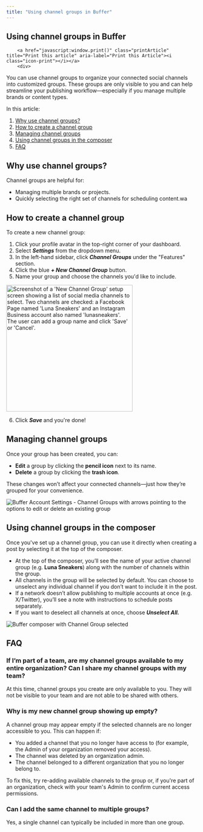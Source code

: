 ```yaml
---
title: "Using channel groups in Buffer"
---
```

<article id="fullArticle">
        <h1 class="title">Using channel groups in Buffer</h1>
    
        <a href="javascript:window.print()" class="printArticle" title="Print this article" aria-label="Print this Article"><i class="icon-print"></i></a>
        <div>
 You can use channel groups to organize your connected social channels into customized groups. These groups are only visible to you and can help streamline your publishing workflow—especially if you manage multiple brands or content types.
</div>
<div>
 In this article:
</div>
<ol>
 <li><a href="#Why-use-channel-groups-ifr_q">Why use channel groups?</a></li>
 <li><a href="#How-to-create-a-channel-group-bcB9F">How to create a channel group</a></li>
 <li><a href="#Managing-channel-groups-_FXiT">Managing channel groups</a></li>
 <li><a href="#Using-channel-groups-in-the-composer-ojBU6">Using channel groups in the composer</a></li>
 <li><a href="#FAQ-MjGce">FAQ</a></li>
</ol>
<h2 id="Why-use-channel-groups-ifr_q">Why use channel groups?</h2>
<div>
 Channel groups are helpful for:
</div>
<ul>
 <li>Managing multiple brands or projects.</li>
 <li>Quickly selecting the right set of channels for scheduling content.wa</li>
</ul>
<h2 id="How-to-create-a-channel-group-bcB9F">How to create a channel group</h2>
<div>
 To create a new channel group:
</div>
<ol>
 <li>Click your profile avatar in the top-right corner of your dashboard.</li>
 <li>Select <i><b>Settings</b></i> from the dropdown menu.</li>
 <li>In the left-hand sidebar, click <i><b>Channel Groups</b></i> under the "Features" section.</li>
 <li>Click the blue <i><b>+ New Channel Group</b></i> button.</li>
 <li>Name your group and choose the channels you'd like to include.</li>
</ol>
<p><img src="//d33v4339jhl8k0.cloudfront.net/docs/assets/64cb6cf86d4a3e191f237e66/images/686ec9dc68fdff18afe51b8c/file-XFoHfeb6he.jpg" alt="Screenshot of a 'New Channel Group' setup screen showing a list of social media channels to select. Two channels are checked: a Facebook Page named 'Luna Sneakers' and an Instagram Business account also named 'lunasneakers'. The user can add a group name and click 'Save' or 'Cancel'." style="width: 333px; "></p>
<ol start="6">
 <li>Click <i><b>Save </b></i>and you're done!</li>
</ol>
<h2 id="Managing-channel-groups-_FXiT">Managing channel groups</h2>
<div>
 Once your group has been created, you can:
</div>
<ul>
 <li><b>Edit</b> a group by clicking the <b>pencil icon</b> next to its name.</li>
 <li><b>Delete</b> a group by clicking the <b>trash icon</b>.</li>
</ul>
<div>
 These changes won’t affect your connected channels—just how they’re grouped for your convenience.
</div>
<p><img src="https://paper-attachments.dropboxusercontent.com/s_4E97962CBAFF78EE17B8E678BB9235C3A19D5D22AE3076ED6EAA07BF7B7FF870_1751386125620_Buffer+-+Channel+Groups+2025-07-01+at+12.08.15+PM.jpg" alt="Buffer Account Settings - Channel Groups with arrows pointing to the options to edit or delete an existing group" style="max-width: 100%; "></p>
<h2 id="Using-channel-groups-in-the-composer-ojBU6">Using channel groups in the composer</h2>
<div>
 Once you've set up a channel group, you can use it directly when creating a post by selecting it at the top of the composer.
</div>
<ul>
 <li>At the top of the composer, you’ll see the name of your active channel group (e.g. <b>Luna Sneakers</b>) along with the number of channels within the group.</li>
 <li>All channels in the group will be selected by default. You can choose to unselect any individual channel if you don’t want to include it in the post.</li>
 <li>If a network doesn’t allow publishing to multiple accounts at once (e.g. X/Twitter), you’ll see a note with instructions to schedule posts separately.</li>
 <li>If you want to deselect all channels at once, choose <i><b>Unselect All. </b></i></li>
</ul>
<p><img src="https://paper-attachments.dropboxusercontent.com/s_4E97962CBAFF78EE17B8E678BB9235C3A19D5D22AE3076ED6EAA07BF7B7FF870_1751385985415_Buffer+-+Publish+2025-07-01+at+11.57.46+AM.jpg" alt="Buffer composer with Channel Group selected" style="max-width: 100%; "></p>
<h2 id="FAQ-MjGce">FAQ</h2>
<h3>If I’m part of a team, are my channel groups available to my entire organization? Can I share my channel groups with my team?&nbsp;</h3>
<div>
 At this time, channel groups you create are only available to you. They will not be visible to your team and are not able to be shared with others.&nbsp;
</div>
<h3>Why is my new channel group showing up empty?</h3>
<p>A channel group may appear empty if the selected channels are no longer accessible to you. This can happen if:</p>
<ul>
 <li>You added a channel that you no longer have access to (for example, the Admin of your organization removed your access).</li>
 <li>The channel was deleted by an organization admin.</li>
 <li>The channel belonged to a different organization that you no longer belong to.</li>
</ul>
<p>To fix this, try re-adding available channels to the group or, if you're part of an organization, check with your team's Admin to confirm current access permissions.</p>
<h3>Can I add the same channel to multiple groups?</h3>
<p>Yes, a single channel can typically be included in more than one group.</p>
    </article>
